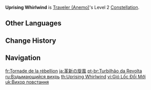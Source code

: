 {{Constellation Infobox
|image       = Constellation Uprising Whirlwind.png
|description = Increases Energy Recharge by 16%.
|level       = 2
|character   = Traveler (Anemo)
|utility1    = Energy Recharge
}}
'''Uprising Whirlwind''' is [[Traveler (Anemo)]]'s Level 2 [[Constellation]].

==Other Languages==
{{Other Languages
|en      = Uprising Whirlwind
|zhs     = 革新的旋风
|zhs_rm  = Géxīn de Xuànfēng
|zht     = 革新的旋風
|zht_rm  = Géxīn de Xuànfēng
|zh_tl   = Whirlwind's Renovation
|ja      = 革新の旋風
|ja_rm   = Kakushin no Senpuu
|ja_tl   = Whirlwind of Reform
|ko      = 혁신의 회오리바람
|ko_rm   = Hyeoksin-ui Hoe'oribaram
|ko_tl   = Innovating Whirlwind
|es      = Torbellino ascendente
|es_tl   = Rising Whirlwind
|fr      = Tornade de la rébellion
|fr_tl   = Uprising Tornado
|ru      = Вздымающийся вихрь
|ru_tl   = Uprising Whirlwind
|th      = Uprising Whirlwind
|vi      = Gió Lốc Đổi Mới
|vi_tl   = Renewing Whirlwind
|de      = Aufsteigender Wind
|de_tl   = Ascending Wind
|id      = Uprising Whirlwind
|pt      = Turbilhão da Revolta
|pt_tl   = Uprising Whirlwind
|tr      = Yükselen Hortum
|tr_tl   = Rising Tornado
|it      = Tornado ascendente
|it_tl   = 
}}

==Change History==
{{Change History|1.0}}

==Navigation==
{{Talent Navbox|Traveler (Anemo)}}

[[fr:Tornade de la rébellion]]
[[ja:革新の旋風]]
[[pt-br:Turbilhão da Revolta]]
[[ru:Вздымающийся вихрь]]
[[th:Uprising Whirlwind]]
[[vi:Gió Lốc Đổi Mới]]
[[uk:Вихор повстання]]